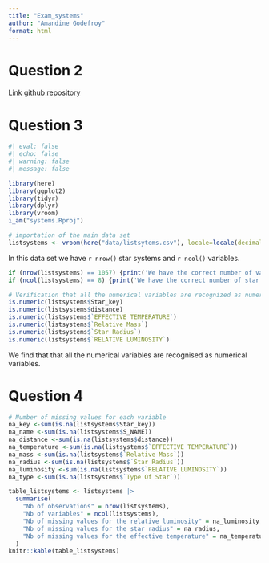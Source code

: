 ```yaml
---
title: "Exam_systems"
author: "Amandine Godefroy"
format: html
---
```


# Question 2

[Link github repository](https://github.com/AmandineGodefroy/systems)

# Question 3

```r
#| eval: false
#| echo: false
#| warning: false
#| message: false

library(here)
library(ggplot2)
library(tidyr)
library(dplyr)
library(vroom)
i_am("systems.Rproj")
```

```r
# importation of the main data set
listsystems <- vroom(here("data/listsytems.csv"), locale=locale(decimal_mark=','), show_col_types = FALSE)
```
In this data set we have `r nrow()` star systems and `r ncol()` variables.
```r
if (nrow(listsystems) == 1057) {print('We have the correct number of variables')} else {print('There is a problem with the number of variables')}
if (ncol(listsystems) == 8) {print('We have the correct number of star systems')} else {print('There is a problem with the number of star systems')}
```

```r
# Verification that all the numerical variables are recognized as numerical variables
is.numeric(listsystems$Star_key)
is.numeric(listsystems$distance)
is.numeric(listsystems$`EFFECTIVE TEMPERATURE`)
is.numeric(listsystems$`Relative Mass`)
is.numeric(listsystems$`Star Radius`)
is.numeric(listsystems$`RELATIVE LUMINOSITY`)
```
We find that that all the numerical variables are recognised as numerical variables.

# Question 4
```r
# Number of missing values for each variable 
na_key <-sum(is.na(listsystems$Star_key))
na_name <-sum(is.na(listsystems$S_NAME))
na_distance <-sum(is.na(listsystems$distance))
na_temperature <-sum(is.na(listsystems$`EFFECTIVE TEMPERATURE`))
na_mass <-sum(is.na(listsystems$`Relative Mass`))
na_radius <-sum(is.na(listsystems$`Star Radius`))
na_luminosity <-sum(is.na(listsystems$`RELATIVE LUMINOSITY`))
na_type <-sum(is.na(listsystems$`Type Of Star`))

```

```r
table_listsystems <- listsystems |>
  summarise(
    "Nb of observations" = nrow(listsystems),
    "Nb of variables" = ncol(listsystems),
    "Nb of missing values for the relative luminosity" = na_luminosity,
    "Nb of missing values for the star radius" = na_radius,
    "Nb of missing values for the effective temperature" = na_temperature, "Nb of observations with at least one missing value" = sum(!complete.cases(listsystems))
  )
knitr::kable(table_listsystems)
```

